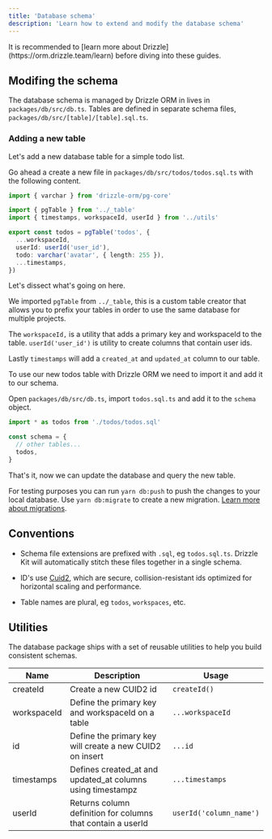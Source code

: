 ```yaml
---
title: 'Database schema'
description: 'Learn how to extend and modify the database schema'
---
```


<Info>
  It is recommended to [learn more about
  Drizzle](https://orm.drizzle.team/learn) before diving into these guides.
</Info>

## Modifing the schema

The database schema is managed by Drizzle ORM in lives in `packages/db/src/db.ts`.
Tables are defined in separate schema files, `packages/db/src/[table]/[table].sql.ts`.

### Adding a new table

Let's add a new database table for a simple todo list.

Go ahead a create a new file in `packages/db/src/todos/todos.sql.ts` with the following content.

```ts
import { varchar } from 'drizzle-orm/pg-core'

import { pgTable } from '../_table'
import { timestamps, workspaceId, userId } from '../utils'

export const todos = pgTable('todos', {
  ...workspaceId,
  userId: userId('user_id'),
  todo: varchar('avatar', { length: 255 }),
  ...timestamps,
})
```

Let's dissect what's going on here.

We imported `pgTable` from `../_table`, this is a custom table creator that allows you to prefix your tables in order to use the same database for multiple projects.

The `workspaceId,` is a utility that adds a primary key and workspaceId to the table. `userId('user_id')` is utility to create columns that contain user ids.

Lastly `timestamps` will add a `created_at` and `updated_at` column to our table.

To use our new todos table with Drizzle ORM we need to import it and add it to our schema.

Open `packages/db/src/db.ts`, import `todos.sql.ts` and add it to the `schema` object.

```ts
import * as todos from './todos/todos.sql'

const schema = {
  // other tables...
  todos,
}
```

That's it, now we can update the database and query the new table.

For testing purposes you can run `yarn db:push` to push the changes to your local database.
Use `yarn db:migrate` to create a new migration. [Learn more about migrations](/docs/nextjs-starterkit/database/migrations).

## Conventions

- Schema file extensions are prefixed with `.sql`, eg `todos.sql.ts`.
  Drizzle Kit will automatically stitch these files together in a single schema.

- ID's use [Cuid2](https://github.com/paralleldrive/cuid2), which are secure, collision-resistant ids optimized for horizontal scaling and performance.

- Table names are plural, eg `todos`, `workspaces`, etc.

## Utilities

The database package ships with a set of reusable utilities to help you build consistent schemas.

| Name        | Description                                                 | Usage                   |
| ----------- | ----------------------------------------------------------- | ----------------------- |
| createId    | Create a new CUID2 id                                       | `createId()`            |
| workspaceId | Define the primary key and workspaceId on a table           | `...workspaceId`        |
| id          | Define the primary key will create a new CUID2 on insert    | `...id`                 |
| timestamps  | Defines created_at and updated_at columns using timestampz  | `...timestamps`         |
| userId      | Returns column definition for columns that contain a userId | `userId('column_name')` |
